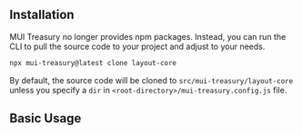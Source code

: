 
<Meta title="Layout/Installation" />

<style>{`
  .sbdocs.sbdocs-content {
    max-width: 720px;
  }
`}</style>

## Installation

MUI Treasury no longer provides npm packages. Instead, you can run the CLI to pull the source code to your project and adjust to your needs.

```sh
npx mui-treasury@latest clone layout-core
```

By default, the source code will be cloned to `src/mui-treasury/layout-core` unless you specify a `dir` in `<root-directory>/mui-treasury.config.js` file.

## Basic Usage
